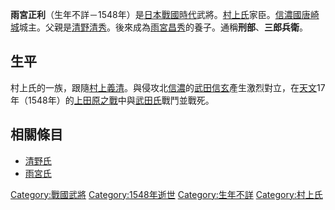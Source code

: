 {{unreferenced|time=2013-11-10T10:07:53+00:00}}
{{japanese|japanese=雨宮 正利|kana=あめのみや まさとし|romaji=Amenomiya Masatoshi}}
'''雨宮正利'''（生年不詳－1548年）是[[日本戰國時代|日本戰國時代]]武將。[[村上氏|村上氏]]家臣。[[信濃國|信濃國]][[唐崎城|唐崎城]]城主。父親是[[清野清秀|清野清秀]]。後來成為[[雨宮昌秀|雨宮昌秀]]的養子。通稱'''刑部'''、'''三郎兵衛'''。

== 生平 ==
村上氏的一族，跟隨[[村上義清|村上義清]]。與侵攻北[[信濃|信濃]]的[[武田信玄|武田信玄]]產生激烈對立，在[[天文_(後奈良天皇)|天文]]17年（1548年）的[[上田原之戰|上田原之戰]]中與[[武田氏|武田氏]]戰鬥並戰死。

== 相關條目 ==
*[[清野氏|清野氏]]
*[[雨宮氏|雨宮氏]]

[[Category:戰國武將|Category:戰國武將]]
[[Category:1548年逝世|Category:1548年逝世]]
[[Category:生年不詳|Category:生年不詳]]
[[Category:村上氏|Category:村上氏]]